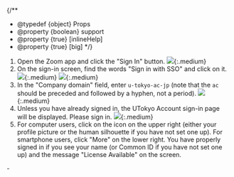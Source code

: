 
{/**
  * @typedef {object} Props
  * @property {boolean} support
  * @property {true} [inlineHelp]
  * @property {true} [big]
  */}

1. Open the Zoom app and click the "Sign In" button.
   <If cond={props.big}>
     ![](/en/zoom/signin/4.png){:.medium}
   </If>
2. On the sign-in screen, find the words "Sign in with SSO" and click on it.
   <If cond={props.big}>
     ![](/en/zoom/signin/5.png){:.medium}
     ![](/en/zoom/signin/6.png){:.medium}
   </If>
3. In the "Company domain" field, enter `u-tokyo-ac-jp` (note that the `ac` should be preceded and followed by a hyphen, not a period).
    <If cond={props.big}>
      ![](/en/zoom/signin/7.png){:.medium}
    </If>
4. Unless you have already signed in, the UTokyo Account sign-in page will be displayed. Please sign in.
   <If cond={props.big}>
     ![](/en/zoom/signin/2.png){:.medium}
   </If>
   <If cond={props.inlineHelp}>
     <SigninAppHelp big={props.big} inline />
   </If>
5. For computer users, click on the icon on the upper right (either your profile picture or the human silhouette if you have not set one up). For smartphone users, click "More" on the lower right. You have properly signed in if you see your name (or Common ID if you have not set one up) and the message "License Available" on the screen.

<If cond={props.inlineHelp}>
  <Support lang="en" show={props.support} />
  <Fragment slot="else">
    - <SigninAppHelp big={props.big} support={props.support} />
  </Fragment>
</If>
